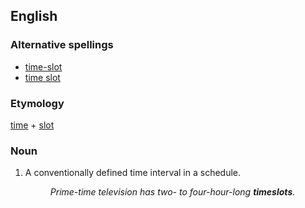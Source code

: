 ==English==
===Alternative spellings===
* [[time-slot]]
* [[time slot]]

===Etymology===
[[time]] + [[slot]]

===Noun===
{{en-noun}}
# A conventionally defined time interval in a schedule.
#: ''Prime-time television has two- to four-hour-long '''timeslots'''.''
